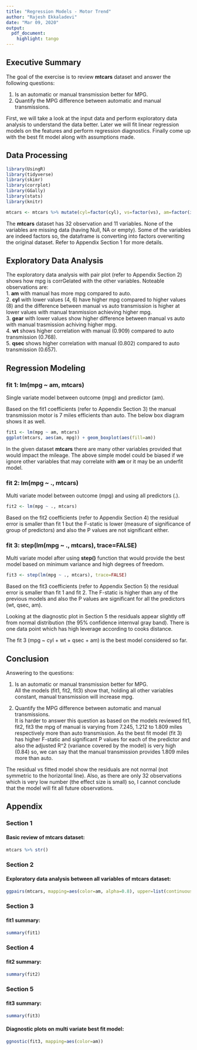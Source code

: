 ---
title: "Regression Models - Motor Trend"
author: "Rajesh Ekkaladevi"
date: "Mar 09, 2020"
output:
  pdf_document:
    highlight: tango
---

## Executive Summary

The goal of the exercise is to review **mtcars** dataset and answer the following questions:

1.  Is an automatic or manual transmission better for MPG.
2.  Quantify the MPG difference between automatic and manual transmissions.

First, we will take a look at the input data and perform exploratory data analysis to understand the data better.  Later we will fit linear regression models on the features and perform regression diagnostics.  Finally come up with the best fit model along with assumptions made.

## Data Processing

```{r, echo=FALSE, results='hide', error=FALSE, warning=FALSE, message=FALSE}
library(UsingR)
library(tidyverse)
library(skimr)
library(corrplot)
library(GGally)
library(stats)
library(knitr)
```

```{r, echo=FALSE, results=TRUE, error=FALSE, warning=FALSE, message=FALSE}  
mtcars <- mtcars %>% mutate(cyl=factor(cyl), vs=factor(vs), am=factor(if_else(am == 1, 'manual', 'auto')), gear=factor(gear), carb=factor(carb))
```

The **mtcars** dataset has 32 observation and 11 variables.  None of the variables are missing data (having Null, NA or empty).  Some of the variables are indeed factors so, the dataframe is converting into factors overwriting the original dataset.  Refer to Appendix Section 1 for more details.

## Exploratory Data Analysis
The exploratory data analysis with pair plot (refer to Appendix Section 2) shows how mpg is corrGelated with the other variables.  Noteable observations are:  
1. **am** with manual has more mpg compared to auto.  
2. **cyl** with lower values (4, 6) have higher mpg compared to higher values (8) and the difference between manual vs auto transmission is higher at lower values with manual tranmission achieving higher mpg.  
3. **gear** with lower values show higher difference between manual vs auto with manual trasmission achiving higher mpg.  
4. **wt** shows higher correlation with manual (0.909) compared to auto transmission (0.768).  
5. **qsec** shows higher correlation with manual (0.802) compared to auto transmission (0.657).  

## Regression Modeling

### fit 1: lm(mpg ~ am, mtcars)  
Single variate model between outcome (mpg) and predictor (am).

Based on the fit1 coefficients (refer to Appendix Section 3) the manual transmission motor is 7 miles efficients than auto.  The below box diagram shows it as well.

```{r, echo=FALSE, results=TRUE, error=FALSE, warning=FALSE, message=FALSE, out.width="40%"}  
fit1 <- lm(mpg ~ am, mtcars)
ggplot(mtcars, aes(am, mpg)) + geom_boxplot(aes(fill=am))
```

In the given dataset **mtcars** there are many other variables provided that would impact the mileage.  The above simple model could be biased if we ignore other variables that may correlate with **am** or it may be an underfit model.

### fit 2: lm(mpg ~ ., mtcars)  
Multi variate model between outcome (mpg) and using all predictors (.).

```{r, echo=FALSE, results=TRUE, error=FALSE, warning=FALSE, message=FALSE}  
fit2 <- lm(mpg ~ ., mtcars)
```

Based on the fit2 coefficients (refer to Appendix Section 4) the residual error is smaller than fit 1 but the F-static is lower (measure of significance of group of predictors) and also the P values are not significant either.  

### fit 3: step(lm(mpg ~ ., mtcars), trace=FALSE)  
Multi variate model after using **step()** function that would provide the best model based on minimum variance and high degrees of freedom.

```{r, echo=FALSE, results=TRUE, error=FALSE, warning=FALSE, message=FALSE}  
fit3 <- step(lm(mpg ~ ., mtcars), trace=FALSE)
```

Based on the fit3 coefficients (refer to Appendix Section 5) the residual error is smaller than fit 1 and fit 2.  The F-static is higher than any of the previous models and also the P values are significant for all the predictors (wt, qsec, am).

Looking at the diagnostic plot in Section 5 the residuals appear slightly off from normal distribution (the 95% confidence internval gray band).  There is one data point which has high leverage according to cooks distance.  

The fit 3 (mpg ~ cyl + wt + qsec + am) is the best model considered so far.

## Conclusion

Answering to the questions:  

1.  Is an automatic or manual transmission better for MPG.  
All the models (fit1, fit2, fit3) show that, holding all other variables constant, manual transmission will increase mpg.  

2.  Quantify the MPG difference between automatic and manual transmissions.  
It is harder to answer this question as based on the models reviewed fit1, fit2, fit3 the mpg of manual is varying from 7.245, 1.212 to 1.809 miles respectively more than auto transmission.  As the best fit model (fit 3) has higher F-static and significant P values for each of the predictor and also the adjusted R^2 (variance covered by the model) is very high (0.84) so, we can say that the manual transmission provides 1.809 miles more than auto.

The residual vs fitted model show the residuals are not normal (not symmetric to the horizontal line).  Also, as there are only 32 observations which is very low number (the effect size is small) so, I cannot conclude that the model will fit all future observations.
\newpage  

## Appendix

### Section 1

#### Basic review of **mtcars** dataset:  

```{r, echo=FALSE, results=TRUE, error=FALSE, warning=FALSE, message=FALSE}  
mtcars %>% str()
```  

### Section 2

#### Exploratory data analysis between all variables of **mtcars** dataset:  

```{r, echo=FALSE, results=TRUE, error=FALSE, warning=FALSE, message=FALSE}  
ggpairs(mtcars, mapping=aes(color=am, alpha=0.8), upper=list(continuous=wrap("cor", size=2.5)), lower=list(combo=wrap("box", width=0.8), discrete=wrap("facetbar", width=0.8)))
```

### Section 3

#### fit1 summary:  

```{r, echo=FALSE, results=TRUE, error=FALSE, warning=FALSE, message=FALSE}  
summary(fit1)
```

### Section 4

#### fit2 summary:  

```{r, echo=FALSE, results=TRUE, error=FALSE, warning=FALSE, message=FALSE}  
summary(fit2)
```

### Section 5

#### fit3 summary:  

```{r, echo=FALSE, results=TRUE, error=FALSE, warning=FALSE, message=FALSE}  
summary(fit3)
```

#### Diagnostic plots on multi variate best fit model:  

```{r, echo=FALSE, results=TRUE, error=FALSE, warning=FALSE, message=FALSE, out.width="80%"}  
ggnostic(fit3, mapping=aes(color=am))
```
